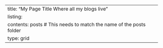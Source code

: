 ---
title: "My Page Title Where all my blogs live"
listing:
  contents: posts # This needs to match the name of the posts folder
  type: grid
---